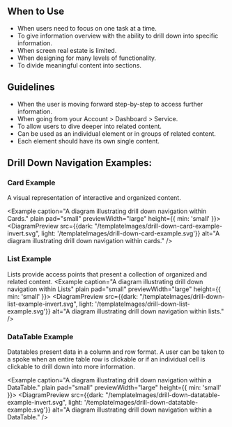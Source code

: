 
## When to Use
- When users need to focus on one task at a time.
- To give information overview with the ability to drill down into specific information.
- When screen real estate is limited.
- When designing for many levels of functionality.
- To divide meaningful content into sections.

## Guidelines
- When the user is moving forward step-by-step to access further information.
- When going from your Account > Dashboard > Service.
- To allow users to dive deeper into related content.
- Can be used as an individual element or in groups of related content.
- Each element should have its own single content.

## Drill Down Navigation Examples:

### Card Example
A visual representation of interactive and organized content.

<Example caption="A diagram illustrating drill down navigation within Cards." plain pad="small" previewWidth="large" height={{ min: 'small' }}>
<DiagramPreview src={{dark: "/templateImages/drill-down-card-example-invert.svg", light: '/templateImages/drill-down-card-example.svg'}} alt="A diagram illustrating drill down navigation within cards." />
</Example>

<Example plain>
  <DrillDownCardExample />
</Example>

### List Example
Lists provide access points that present a collection of organized and related content.
<Example caption="A diagram illustrating drill down navigation within Lists" plain pad="small" previewWidth="large" height={{ min: 'small' }}>
<DiagramPreview src={{dark: "/templateImages/drill-down-list-example-invert.svg", light: '/templateImages/drill-down-list-example.svg'}} alt="A diagram illustrating drill down navigation within lists." />
</Example>

<Example plain>
<DrillDownListExample />
</Example>

### DataTable Example
Datatables present data in a column and row format. A user can be taken to a spoke when an entire table row is clickable or if an individual cell is clickable to drill down into more information.

<Example caption="A diagram illustrating drill down navigation within a DataTable." plain pad="small" previewWidth="large" height={{ min: 'small' }}>
<DiagramPreview src={{dark: "/templateImages/drill-down-datatable-example-invert.svg", light: '/templateImages/drill-down-datatable-example.svg'}} alt="A diagram illustrating drill down navigation within a DataTable." />
</Example>

<Example plain>
<DrillDownDataTableExample />
</Example>